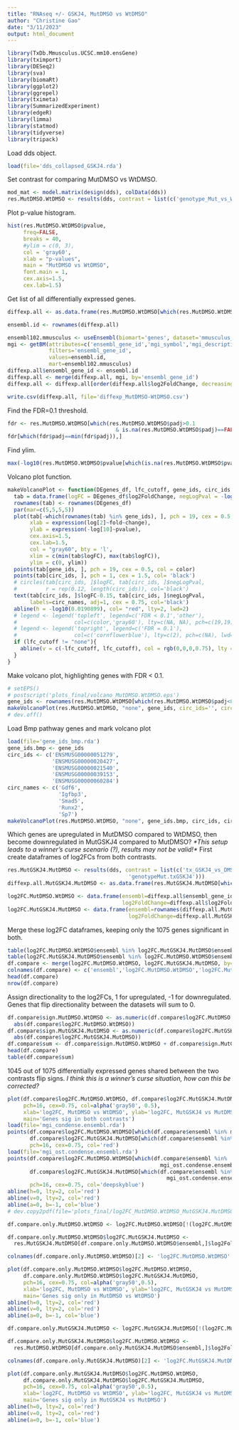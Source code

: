 ```yaml
---
title: "RNAseq +/- GSKJ4, MutDMSO vs WtDMSO"
author: "Christine Gao"
date: "3/11/2023"
output: html_document
---
```


```r
library(TxDb.Mmusculus.UCSC.mm10.ensGene)
library(tximport)
library(DESeq2)
library(sva)
library(biomaRt)
library(ggplot2)
library(ggrepel)
library(tximeta)
library(SummarizedExperiment)
library(edgeR)
library(limma)
library(statmod)
library(tidyverse)
library(tripack)
```

Load dds object.
```r
load(file='dds_collapsed_GSKJ4.rda')
```

Set contrast for comparing MutDMSO vs WtDMSO.
```r
mod_mat <- model.matrix(design(dds), colData(dds))
res.MutDMSO.WtDMSO <- results(dds, contrast = list(c('genotype_Mut_vs_WT')))
```

Plot p-value histogram.
```r
hist(res.MutDMSO.WtDMSO$pvalue, 
     freq=FALSE,
     breaks = 40, 
     #ylim = c(0, 3), 
     col = 'gray60', 
     xlab = "p-values", 
     main = "MutDMSO vs WtDMSO", 
     font.main = 1,
     cex.axis=1.5,
     cex.lab=1.5)
```

Get list of all differentially expressed genes.
```r
diffexp.all <- as.data.frame(res.MutDMSO.WtDMSO[which(res.MutDMSO.WtDMSO$padj<0.1),])

ensembl.id <- rownames(diffexp.all)

ensembl102.mmusculus <- useEnsembl(biomart='genes', dataset='mmusculus_gene_ensembl', version=102)
mgi <- getBM(attributes=c('ensembl_gene_id','mgi_symbol','mgi_description'),
             filters='ensembl_gene_id',
             values=ensembl.id,
             mart=ensembl102.mmusculus)
diffexp.all$ensembl_gene_id <- ensembl.id
diffexp.all <- merge(diffexp.all, mgi, by='ensembl_gene_id')
diffexp.all <- diffexp.all[order(diffexp.all$log2FoldChange, decreasing=TRUE),]

write.csv(diffexp.all, file='diffexp_MutDMSO-WtDMSO.csv')
```

Find the FDR=0.1 threshold.
```r
fdr <- res.MutDMSO.WtDMSO[which(res.MutDMSO.WtDMSO$padj>0.1 
                                  & is.na(res.MutDMSO.WtDMSO$padj)==FALSE),]
fdr[which(fdr$padj==min(fdr$padj)),]
```

Find ylim.
```r
max(-log10(res.MutDMSO.WtDMSO$pvalue[which(is.na(res.MutDMSO.WtDMSO$pvalue) ==FALSE)]))
```

Volcano plot function.
```r
makeVolcanoPlot <- function(DEgenes_df, lfc_cutoff, gene_ids, circ_ids, circ_names, ylim, color){
  tab = data.frame(logFC = DEgenes_df$log2FoldChange, negLogPval = -log10(DEgenes_df$pvalue))
  rownames(tab) <- rownames(DEgenes_df)
  par(mar=c(5,5,5,5))
  plot(tab[-which(rownames(tab) %in% gene_ids), ], pch = 19, cex = 0.5, 
       xlab = expression(log[2]~fold~change),
       ylab = expression(-log[10]~pvalue), 
       cex.axis=1.5,
       cex.lab=1.5,
       col = "gray60", bty = 'l', 
       xlim = c(min(tab$logFC), max(tab$logFC)), 
       ylim = c(0, ylim))
  points(tab[gene_ids, ], pch = 19, cex = 0.5, col = color)
  points(tab[circ_ids, ], pch = 1, cex = 1.5, col= 'black')
  # circles(tab[circ_ids, ]$logFC, tab[circ_ids, ]$negLogPval, 
  #         r = rep(0.12, length(circ_ids)), col='black')
  text(tab[circ_ids, ]$logFC-0.15, tab[circ_ids, ]$negLogPval, 
       labels=circ_names, adj=1, cex = 0.75, col='black')
  abline(h = -log10(0.0190899), col= "red", lty=2, lwd=2)
  # legend <- legend('topleft', legend=c('FDR < 0.1','other'),
  #                  col=c(color,'gray60'), lty=c(NA, NA), pch=c(19,19), lwd=c(NA,NA), cex=1, bty='n')
  # legend <- legend('topright', legend=c('FDR = 0.1'),
  #                  col=c('cornflowerblue'), lty=c(2), pch=c(NA), lwd=c(2), cex=1.25, bty='n')
  if (lfc_cutoff != "none"){
    abline(v = c(-lfc_cutoff, lfc_cutoff), col = rgb(0,0,0,0.75), lty = "longdash", lwd = 1) 
  }
}
```

Make volcano plot, highlighting genes with FDR < 0.1.
```r
# setEPS()
# postscript('plots_final/volcano_MutDMSO.WtDMSO.eps')
gene_ids <- rownames(res.MutDMSO.WtDMSO[which(res.MutDMSO.WtDMSO$padj<0.1),])
makeVolcanoPlot(res.MutDMSO.WtDMSO, "none", gene_ids, circ_ids='', circ_names='', ylim=15, "orange")
# dev.off()
```

Load Bmp pathway genes and mark volcano plot
```r
load(file='gene_ids_bmp.rda')
gene_ids.bmp <- gene_ids
circ_ids <- c('ENSMUSG00000051279', 
              'ENSMUSG00000020427',
              'ENSMUSG00000021540',
              'ENSMUSG00000039153',
              'ENSMUSG00000060284')
circ_names <- c('Gdf6',
                'Igfbp3',
                'Smad5',
                'Runx2',
                'Sp7')
makeVolcanoPlot(res.MutDMSO.WtDMSO, "none", gene_ids.bmp, circ_ids, circ_names, ylim=20, "magenta")
```

Which genes are upregulated in MutDMSO compared to WtDMSO, then become downregulated in MutGSKJ4 compared to MutDMSO? <i>\*This setup leads to a winner's curse scenario (?), results may not be valid!\*</i> First create dataframes of log2FCs from both contrasts.
```r
res.MutGSKJ4.MutDMSO <- results(dds, contrast = list(c('tx_GSKJ4_vs_DMSO',
                                      'genotypeMut.txGSKJ4')))
diffexp.all.MutGSKJ4.MutDMSO <- as.data.frame(res.MutGSKJ4.MutDMSO[which(res.MutGSKJ4.MutDMSO$padj<0.1),])

log2FC.MutDMSO.WtDMSO <- data.frame(ensembl=diffexp.all$ensembl_gene_id,
                                    log2FoldChange=diffexp.all$log2FoldChange)
log2FC.MutGSKJ4.MutDMSO <- data.frame(ensembl=rownames(diffexp.all.MutGSKJ4.MutDMSO),
                                      log2FoldChange=diffexp.all.MutGSKJ4.MutDMSO$log2FoldChange)
```

Merge these log2FC dataframes, keeping only the 1075 genes significant in both.
```r
table(log2FC.MutDMSO.WtDMSO$ensembl %in% log2FC.MutGSKJ4.MutDMSO$ensembl)
table(log2FC.MutGSKJ4.MutDMSO$ensembl %in% log2FC.MutDMSO.WtDMSO$ensembl)
df.compare <- merge(log2FC.MutDMSO.WtDMSO, log2FC.MutGSKJ4.MutDMSO, by='ensembl')
colnames(df.compare) <- c('ensembl','log2FC.MutDMSO.WtDMSO','log2FC.MutGSKJ4.MutDMSO')
head(df.compare)
nrow(df.compare)
```

Assign directionality to the log2FCs, 1 for upregulated, -1 for downregulated. Genes that flip directionality between the datasets will sum to 0. 
```r
df.compare$sign.MutDMSO.WtDMSO <- as.numeric(df.compare$log2FC.MutDMSO.WtDMSO /
  abs(df.compare$log2FC.MutDMSO.WtDMSO))
df.compare$sign.MutGSKJ4.MutDMSO <- as.numeric(df.compare$log2FC.MutGSKJ4.MutDMSO /
  abs(df.compare$log2FC.MutGSKJ4.MutDMSO))
df.compare$sum <- df.compare$sign.MutDMSO.WtDMSO + df.compare$sign.MutGSKJ4.MutDMSO
head(df.compare)
table(df.compare$sum)
```

1045 out of 1075 differentially expressed genes shared between the two contrasts flip signs. <i>I think this is a winner's curse situation, how can this be corrected?</i>

```r

plot(df.compare$log2FC.MutDMSO.WtDMSO, df.compare$log2FC.MutGSKJ4.MutDMSO,
     pch=16, cex=0.75, col=alpha('gray50', 0.5),
     xlab='log2FC, MutDMSO vs WtDMSO', ylab='log2FC, MutGSKJ4 vs MutDMSO',
     main='Genes sig in both contrasts')
load(file='mgi_condense.ensembl.rda')
points(df.compare$log2FC.MutDMSO.WtDMSO[which(df.compare$ensembl %in% mgi_condense.ensembl)],
       df.compare$log2FC.MutGSKJ4.MutDMSO[which(df.compare$ensembl %in% mgi_condense.ensembl)],
       pch=16, cex=0.75, col='red')
load(file='mgi_ost.condense.ensembl.rda')
points(df.compare$log2FC.MutDMSO.WtDMSO[which(df.compare$ensembl %in%
                                                mgi_ost.condense.ensembl$gene_id)],
       df.compare$log2FC.MutGSKJ4.MutDMSO[which(df.compare$ensembl %in%
                                                  mgi_ost.condense.ensembl$gene_id)],
       pch=16, cex=0.75, col='deepskyblue')
abline(h=0, lty=2, col='red')
abline(v=0, lty=2, col='red')
abline(a=0, b=-1, col='blue')
# dev.copy2pdf(file='plots_final/log2FC_MutDMSO.WtDMSO_MutGSKJ4.MutDMSO_ost.pdf')

```

```r
df.compare.only.MutDMSO.WtDMSO <- log2FC.MutDMSO.WtDMSO[!(log2FC.MutDMSO.WtDMSO$ensembl %in% log2FC.MutGSKJ4.MutDMSO$ensembl),]

df.compare.only.MutDMSO.WtDMSO$log2FC.MutGSKJ4.MutDMSO <-
  res.MutGSKJ4.MutDMSO[df.compare.only.MutDMSO.WtDMSO$ensembl,]$log2FoldChange

colnames(df.compare.only.MutDMSO.WtDMSO)[2] <- 'log2FC.MutDMSO.WtDMSO'

plot(df.compare.only.MutDMSO.WtDMSO$log2FC.MutDMSO.WtDMSO,
     df.compare.only.MutDMSO.WtDMSO$log2FC.MutGSKJ4.MutDMSO, 
     pch=16, cex=0.75, col=alpha('gray50',0.5),
     xlab='log2FC, MutDMSO vs WtDMSO', ylab='log2FC, MutGSKJ4 vs MutDMSO',
     main='Genes sig only in MutDMSO vs WtDMSO')
abline(h=0, lty=2, col='red')
abline(v=0, lty=2, col='red')
abline(a=0, b=-1, col='blue')
```


```r
df.compare.only.MutGSKJ4.MutDMSO <- log2FC.MutGSKJ4.MutDMSO[!(log2FC.MutGSKJ4.MutDMSO$ensembl %in% log2FC.MutDMSO.WtDMSO$ensembl),]

df.compare.only.MutGSKJ4.MutDMSO$log2FC.MutDMSO.WtDMSO <-
  res.MutDMSO.WtDMSO[df.compare.only.MutGSKJ4.MutDMSO$ensembl,]$log2FoldChange

colnames(df.compare.only.MutGSKJ4.MutDMSO)[2] <- 'log2FC.MutGSKJ4.MutDMSO'

plot(df.compare.only.MutGSKJ4.MutDMSO$log2FC.MutDMSO.WtDMSO,
     df.compare.only.MutGSKJ4.MutDMSO$log2FC.MutGSKJ4.MutDMSO,
     pch=16, cex=0.75, col=alpha('gray50',0.5),
     xlab='log2FC, MutDMSO vs WtDMSO', ylab='log2FC, MutGSKJ4 vs MutDMSO',
     main='Genes sig only in MutGSKJ4 vs MutDMSO')
abline(h=0, lty=2, col='red')
abline(v=0, lty=2, col='red')
abline(a=0, b=-1, col='blue')

```